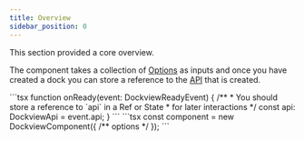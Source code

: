 ```yaml
---
title: Overview
sidebar_position: 0
---
```


This section provided a core overview.



The component takes a collection of [Options](/docs/api/dockview/options) as inputs and
once you have created a dock you can store a reference to the [API](/docs/api/dockview/overview) that is created.

<FrameworkSpecific framework='React'>
```tsx
function onReady(event: DockviewReadyEvent) {
  /**
   * You should store a reference to `api` in a Ref or State
   * for later interactions
   */
  const api: DockviewApi = event.api;
}

<DockviewReact onReady={onReady}/>
```
</FrameworkSpecific>


<FrameworkSpecific framework='JavaScript'>
```tsx
const component = new DockviewComponent({
  /** options */
});
```
</FrameworkSpecific>


